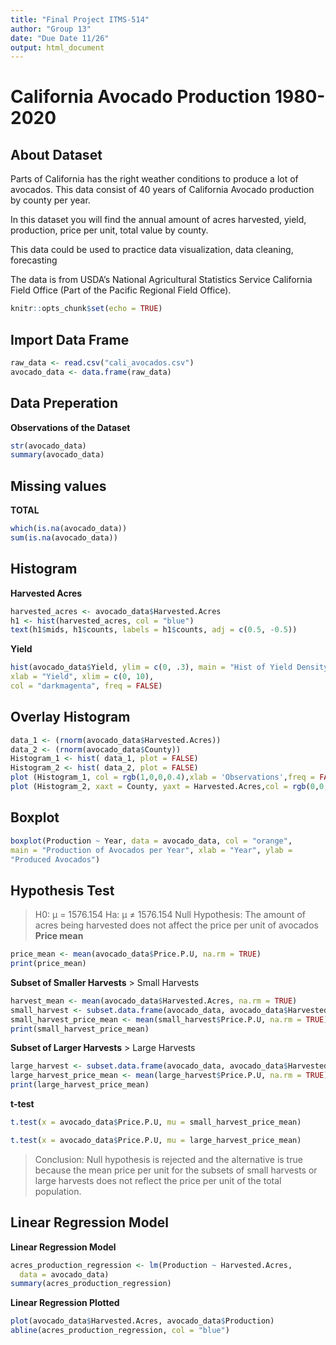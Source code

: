 ```yaml
---
title: "Final Project ITMS-514"
author: "Group 13"
date: "Due Date 11/26"
output: html_document
---
```


# California Avocado Production 1980-2020

## About Dataset

Parts of California has the right weather conditions to produce a lot of avocados. This data consist of 40 years of California Avocado production by county per year.

In this dataset you will find the annual amount of acres harvested, yield, production, price per unit, total value by county.

This data could be used to practice data visualization, data cleaning, forecasting

The data is from USDA's National Agricultural Statistics Service California Field Office (Part of the Pacific Regional Field Office).

```r
knitr::opts_chunk$set(echo = TRUE)
```

## Import Data Frame
```r
raw_data <- read.csv("cali_avocados.csv")
avocado_data <- data.frame(raw_data)
```

## Data Preperation
**Observations of the Dataset**
```r
str(avocado_data)
summary(avocado_data)
```


## Missing values
**TOTAL**
```r
which(is.na(avocado_data))
sum(is.na(avocado_data))
```


## Histogram
**Harvested Acres**
```r
harvested_acres <- avocado_data$Harvested.Acres
h1 <- hist(harvested_acres, col = "blue")
text(h1$mids, h1$counts, labels = h1$counts, adj = c(0.5, -0.5))


```
**Yield**
```r
hist(avocado_data$Yield, ylim = c(0, .3), main = "Hist of Yield Density",
xlab = "Yield", xlim = c(0, 10), 
col = "darkmagenta", freq = FALSE)
```


## Overlay Histogram
```r
data_1 <- (rnorm(avocado_data$Harvested.Acres))
data_2 <- (rnorm(avocado_data$County))
Histogram_1 <- hist( data_1, plot = FALSE)
Histogram_2 <- hist( data_2, plot = FALSE)
plot (Histogram_1, col = rgb(1,0,0,0.4),xlab = 'Observations',freq = FALSE, main = 'Comparative Histogram')
plot (Histogram_2, xaxt = County, yaxt = Harvested.Acres,col = rgb(0,0,1,0.4), add = TRUE, freq = FALSE)
```


## Boxplot
```r
boxplot(Production ~ Year, data = avocado_data, col = "orange",
main = "Production of Avocados per Year", xlab = "Year", ylab =
"Produced Avocados")
```


## Hypothesis Test
> H0: μ = 1576.154 Ha: μ ≠ 1576.154
> Null Hypothesis: The amount of acres being harvested does not affect the price per unit of avocados
**Price mean**
```r
price_mean <- mean(avocado_data$Price.P.U, na.rm = TRUE)
print(price_mean)
```

**Subset of Smaller Harvests**
> Small Harvests
```r
harvest_mean <- mean(avocado_data$Harvested.Acres, na.rm = TRUE)
small_harvest <- subset.data.frame(avocado_data, avocado_data$Harvested.Acres < harvest_mean)
small_harvest_price_mean <- mean(small_harvest$Price.P.U, na.rm = TRUE)
print(small_harvest_price_mean)
```
**Subset of Larger Harvests**
> Large Harvests
```r
large_harvest <- subset.data.frame(avocado_data, avocado_data$Harvested.Acres > harvest_mean)
large_harvest_price_mean <- mean(large_harvest$Price.P.U, na.rm = TRUE)
print(large_harvest_price_mean)
```

**t-test**
```r
t.test(x = avocado_data$Price.P.U, mu = small_harvest_price_mean)

t.test(x = avocado_data$Price.P.U, mu = large_harvest_price_mean)
```
> Conclusion: Null hypothesis is rejected and the alternative is true because the mean price per unit for the subsets of small harvests or large harvests does not reflect the price per unit of the total population.


## Linear Regression Model
**Linear Regression Model**
```r
acres_production_regression <- lm(Production ~ Harvested.Acres,
  data = avocado_data)
summary(acres_production_regression)
```
**Linear Regression Plotted**
```r
plot(avocado_data$Harvested.Acres, avocado_data$Production)
abline(acres_production_regression, col = "blue")
```